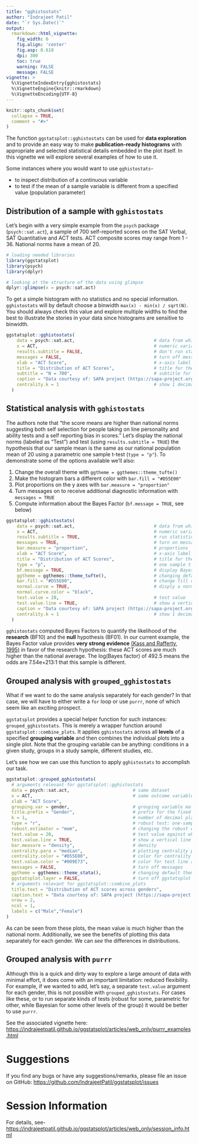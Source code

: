 ---
title: "gghistostats"
author: "Indrajeet Patil"
date: "`r Sys.Date()`"
output:
  rmarkdown::html_vignette:
    fig_width: 6
    fig.align: 'center'
    fig.asp: 0.618
    dpi: 300
    toc: true
    warning: FALSE
    message: FALSE
vignette: >
  %\VignetteIndexEntry{gghistostats}
  %\VignetteEngine{knitr::rmarkdown}
  %\VignetteEncoding{UTF-8}
---

```{r setup, include = FALSE, warning = FALSE, message = FALSE}
knitr::opts_chunk$set(
  collapse = TRUE,
  comment = "#>"
)
```

The function `ggstatsplot::gghistostats` can be used for **data exploration**
and to provide an easy way to make **publication-ready histograms** with
appropriate and selected statistical details embedded in the plot itself. In
this vignette we will explore several examples of how to use it.

Some instances where you would want to use `gghistostats`-

  - to inspect distribution of a continuous variable
  - to test if the mean of a sample variable is different from a specified value
  (population parameter)

## Distribution of a sample with `gghistostats`

Let's begin with a very simple example from the `psych` package
(`psych::sat.act`), a sample of 700 self-reported scores on the SAT Verbal, SAT
Quantitative and ACT tests. ACT composite scores may range from 1 - 36. National
norms have a mean of 20.

```{r psychact, warning = FALSE, message = FALSE}
# loading needed libraries
library(ggstatsplot)
library(psych)
library(dplyr)

# looking at the structure of the data using glimpse
dplyr::glimpse(x = psych::sat.act)
```

To get a simple histogram with no statistics and no special information.
`gghistostats` will by default choose a binwidth `max(x) - min(x) / sqrt(N)`.
You should always check this value and explore multiple widths to find the best
to illustrate the stories in your data since histograms are sensitive to
binwidth.

```{r psychact2, warning = FALSE, message = FALSE, fig.height = 6, fig.width = 7}
ggstatsplot::gghistostats(
    data = psych::sat.act,                              # data from which variable is to be taken
    x = ACT,                                            # numeric variable
    results.subtitle = FALSE,                           # don't run statistical tests
    messages = FALSE,                                   # turn off messages
    xlab = "ACT Score",                                 # x-axis label
    title = "Distribution of ACT Scores",               # title for the plot
    subtitle = "N = 700",                               # subtitle for the plot
    caption = "Data courtesy of: SAPA project (https://sapa-project.org)", # caption for the plot
    centrality.k = 1                                    # show 1 decimal places for centrality label
  )
```

## Statistical analysis with `gghistostats`

The authors note that "the score means are higher than national norms suggesting
both self selection for people taking on line personality and ability tests and
a self reporting bias in scores."  Let's display the national norms (labeled as
"Test") and test (using `results.subtitle = TRUE`) the hypothesis that our
sample mean is the same as our national population mean of 20 using a parametric
one sample t-test (`type = "p"`).  To demonstrate some of the options available
we'll also:

  1.  Change the overall theme with `ggtheme = ggthemes::theme_tufte()`
  2.  Make the histogram bars a different color with `bar.fill = "#D55E00"`
  3.  Plot proportions on the y axes with `bar.measure = "proportion"`
  4.  Turn messages on to receive additional diagnostic information with
  `messages = TRUE`
  5.  Compute information about the Bayes Factor (`bf.message = TRUE`, see below)

```{r psychact3, warning = FALSE, message = FALSE, fig.height = 6, fig.width = 7}
ggstatsplot::gghistostats(
    data = psych::sat.act,                              # data from which variable is to be taken
    x = ACT,                                            # numeric variable
    results.subtitle = TRUE,                            # run statistical tests
    messages = TRUE,                                    # turn on messages
    bar.measure = "proportion",                         # proportions
    xlab = "ACT Score",                                 # x-axis label
    title = "Distribution of ACT Scores",               # title for the plot
    type = "p",                                         # one sample t-test
    bf.message = TRUE,                                  # display Bayes method results
    ggtheme = ggthemes::theme_tufte(),                  # changing default theme
    bar.fill = "#D55E00",                               # change fill color
    normal.curve = TRUE,                                # disply a normal distribution curve
    normal.curve.color = "black",
    test.value = 20,                                    # test value 
    test.value.line = TRUE,                             # show a vertical line at `test.value`
    caption = "Data courtesy of: SAPA project (https://sapa-project.org)", # caption for the plot
    centrality.k = 1                                    # show 1 decimal places for centrality label
  )
```

`gghistostats` computed Bayes Factors to quantify the likelihood of the **research** (BF10) and
the **null** hypothesis (BF01). In our current example, the Bayes Factor value provides
**very strong evidence** [(Kass and Rafferty, 1995)](https://www.stat.washington.edu/raftery/Research/PDF/kass1995.pdf)
in favor of the research hypothesis: these ACT scores are much higher than the
national average.  The log(Bayes factor) of 492.5 means the odds are 7.54e+213:1
that this sample is different.

## Grouped analysis with `grouped_gghistostats`

What if we want to do the same analysis separately for each gender? In
that case, we will have to either write a `for` loop or use `purrr`, none of
which seem like an exciting prospect.

`ggstatsplot` provides a special helper function for such instances:
`grouped_gghistostats`. This is merely a wrapper function around
`ggstatsplot::combine_plots`. It applies `gghistostats` across all **levels** of
a specified **grouping variable** and then combines the individual plots into a
single plot. Note that the grouping variable can be anything: conditions in a
given study, groups in a study sample, different studies, etc.

Let's see how we can use this function to apply `gghistostats` to accomplish our
task. 

```{r grouped1, warning = FALSE, message = FALSE, fig.height = 10, fig.width = 7}
ggstatsplot::grouped_gghistostats(
  # arguments relevant for ggstatsplot::gghistostats
  data = psych::sat.act,                        # same dataset
  x = ACT,                                      # same outcome variable
  xlab = "ACT Score",
  grouping.var = gender,                        # grouping variable males = 1, females = 2
  title.prefix = "Gender",                      # prefix for the fixed title
  k = 1,                                        # number of decimal places in results
  type = "r",                                   # robust test: one-sample percentile bootstrap
  robust.estimator = "mom",                     # changing the robust estimator used
  test.value = 20,                              # test value against which sample mean is to be compared
  test.value.line = TRUE,                       # show a vertical line at `test.value`
  bar.measure = "density",                      # density
  centrality.para = "median",                   # plotting centrality parameter
  centrality.color = "#D55E00",                 # color for centrality line and label
  test.value.color = "#009E73",                 # color for test line and label
  messages = FALSE,                             # turn off messages
  ggtheme = ggthemes::theme_stata(),            # changing default theme
  ggstatsplot.layer = FALSE,                    # turn off ggstatsplot theme layer
  # arguments relevant for ggstatsplot::combine_plots
  title.text = "Distribution of ACT scores across genders",
  caption.text = "Data courtesy of: SAPA project (https://sapa-project.org)",
  nrow = 2,
  ncol = 1,
  labels = c("Male","Female")
)
```

As can be seen from these plots, the mean value is much higher than the national
norm. Additionally, we see the benefits of plotting this data separately for
each gender. We can *see* the differences in distributions.

## Grouped analysis with `purrr`

Although this is a quick and dirty way to explore a large amount of data with
minimal effort, it does come with an important limitation: reduced flexibility.
For example, if we wanted to add, let's say, a separate `test.value` argument
for each gender, this is not possible with `grouped_gghistostats`. For cases
like these, or to run separate  kinds of tests (robust for some, parametric for
other, while Bayesian for some other levels of the group) it would be better to
use `purrr`.   

See the associated vignette here:
<https://indrajeetpatil.github.io/ggstatsplot/articles/web_only/purrr_examples.html>

# Suggestions

If you find any bugs or have any suggestions/remarks, please file an issue on GitHub: 
<https://github.com/IndrajeetPatil/ggstatsplot/issues>

# Session Information

For details, see-
<https://indrajeetpatil.github.io/ggstatsplot/articles/web_only/session_info.html>

